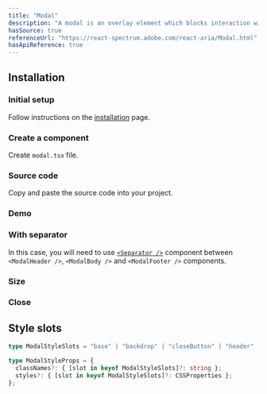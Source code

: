 ```yaml
---
title: "Modal"
description: "A modal is an overlay element which blocks interaction with elements outside it."
hasSource: true
referenceUrl: "https://react-spectrum.adobe.com/react-aria/Modal.html"
hasApiReference: true
---
```


## Installation

<Steps>

### Initial setup

Follow instructions on the [installation](/docs/overview/installation) page.

### Create a component

Create `modal.tsx` file.

### Source code

Copy and paste the source code into your project.

</Steps>

### Demo

<ComponentPreview slug="modal/demo" />

### With separator

In this case, you will need to use [`<Separator />`](/docs/components/separator) component between `<ModalHeader />`, `<ModalBody />` and `<ModalFooter />` components.

<ComponentPreview slug="modal/withSeparator" />

### Size

<ComponentPreview slug="modal/size" />

### Close

<ComponentPreview slug="modal/close" />

## Style slots

```ts
type ModalStyleSlots = "base" | "backdrop" | "closeButton" | "header" | "body" | "footer" | "heading" | "buttons";

type ModalStyleProps = {
  classNames?: { [slot in keyof ModalStyleSlots]?: string };
  styles?: { [slot in keyof ModalStyleSlots]?: CSSProperties };
};
```

<ComponentPreview slug="modal/styleSlots" />
